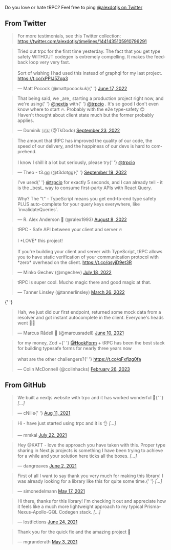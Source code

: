 <head>
  <link rel="canonical" href="https://trpc.io/docs/love" />
</head>

Do you love or hate tRPC? Feel free to ping [@alexdotjs on Twitter](https://twitter.com/alexdotjs)

## From Twitter

> For more testimonials, see this Twitter collection: https://twitter.com/alexdotjs/timelines/1441435105910796291

<blockquote className="twitter-tweet">
  <p lang="en" dir="ltr">
    Tried out trpc for the first time yesterday. The fact that you get type
    safety WITHOUT codegen is extremely compelling. It makes the feedback loop
    very very fast.
    <br />
    <br />
    Sort of wishing I had used this instead of graphql for my last project.
    <a href="https://t.co/xPPIJ5Zqa3">https://t.co/xPPIJ5Zqa3</a>
  </p>
  &mdash; Matt Pocock (@mattpocockuk){' '}
  <a href="https://twitter.com/mattpocockuk/status/1537761528962764802?ref_src=twsrc%5Etfw">
    June 17, 2022
  </a>
</blockquote> <script
  async
  src="https://platform.twitter.com/widgets.js"
  charset="utf-8"
></script>

<blockquote className="twitter-tweet">
  <p lang="en" dir="ltr">
    That being said, we _are_ starting a production project right now, and
    we&#39;re using{' '}
    <a href="https://twitter.com/nextjs?ref_src=twsrc%5Etfw">@nextjs</a> with{' '}
    <a href="https://twitter.com/trpcio?ref_src=twsrc%5Etfw">@trpcio</a> .
    It&#39;s so good I don&#39;t even know where to start 🔥. Probably with the
    e2e type-safety 😍
    <br />
    Haven&#39;t thought about client state much but the former probably applies.
  </p>
  &mdash; Dominik 🇺🇦 (@TkDodo)
  <a href="https://twitter.com/TkDodo/status/1573391189373751297?ref_src=twsrc%5Etfw">
    September 23, 2022
  </a>
</blockquote> <script
  async
  src="https://platform.twitter.com/widgets.js"
  charset="utf-8"
></script>

<blockquote className="twitter-tweet">
  <p lang="en" dir="ltr">
    The amount that tRPC has improved the quality of our code, the speed of our
    delivery, and the happiness of our devs is hard to comprehend.
    <br />
    <br />I know I shill it a lot but seriously, please try{' '}
    <a href="https://twitter.com/trpcio?ref_src=twsrc%5Etfw">@trpcio</a>
  </p>
  &mdash; Theo - t3.gg (@t3dotgg){' '}
  <a href="https://twitter.com/t3dotgg/status/1571922456239284224?ref_src=twsrc%5Etfw">
    September 19, 2022
  </a>
</blockquote> <script
  async
  src="https://platform.twitter.com/widgets.js"
  charset="utf-8"
></script>

<blockquote className="twitter-tweet">
  <p lang="en" dir="ltr">
    I&#39;ve used{' '}
    <a href="https://twitter.com/trpcio?ref_src=twsrc%5Etfw">@trpcio</a> for
    exactly 5 seconds, and I can already tell - it is the _best_ way to consume
    first-party APIs with React Query. <br />
    <br />
    Why? The &quot;t&quot; - TypeScript means you get end-to-end type safety
    PLUS auto-complete for your query keys everywhere, like `invalidateQueries`.
  </p>
  &mdash; R. Alex Anderson 🚀 (@ralex1993)
  <a href="https://twitter.com/ralex1993/status/1556619478556876802?ref_src=twsrc%5Etfw">
    August 8, 2022
  </a>
</blockquote> <script
  async
  src="https://platform.twitter.com/widgets.js"
  charset="utf-8"
></script>

<blockquote className="twitter-tweet">
  <p lang="en" dir="ltr">
    tRPC - Safe API between your client and server 🔥
    <br />
    <br />I *LOVE* this project!
    <br />
    <br />
    If you&#39;re building your client and server with TypeScript, tRPC allows
    you to have static verification of your communication protocol with *zero*
    overhead on the client.
    <a href="https://t.co/qsyjD9et3R">https://t.co/qsyjD9et3R</a>
  </p>
  &mdash; Minko Gechev (@mgechev)
  <a href="https://twitter.com/mgechev/status/1549140656752234496?ref_src=twsrc%5Etfw">
    July 18, 2022
  </a>
</blockquote> <script
  async
  src="https://platform.twitter.com/widgets.js"
  charset="utf-8"
></script>

<blockquote className="twitter-tweet">
  <p lang="en" dir="ltr">
    tRPC is super cool. Mucho magic there and good magic at that.
  </p>
  &mdash; Tanner Linsley (@tannerlinsley)
  <a href="https://twitter.com/tannerlinsley/status/1507753424187650048?ref_src=twsrc%5Etfw">
    March 26, 2022
  </a>
</blockquote> <script
  async
  src="https://platform.twitter.com/widgets.js"
  charset="utf-8"
></script>{' '}

<blockquote className="twitter-tweet" data-cards="hidden">
  <p lang="en" dir="ltr">
    Hah, we just did our first endpoint, returned some mock data from a resolver
    and got instant autocomplete in the client. Everyone&#39;s heads went 🤯🥳
  </p>
  &mdash; Marcus Rådell 🦀 (@marcusradell)
  <a href="https://twitter.com/marcusradell/status/1402991694446952458?ref_src=twsrc%5Etfw">
    June 10, 2021
  </a>
</blockquote>

<blockquote className="twitter-tweet">
  <p lang="en" dir="ltr">
    for my money, Zod +{' '}
    <a href="https://twitter.com/HookForm?ref_src=twsrc%5Etfw">@HookForm</a> +
    tRPC has been the best stack for building typesafe forms for nearly three
    years now <br />
    <br />
    what are the other challengers?{' '}
    <a href="https://t.co/qFxfjzg0fa">https://t.co/qFxfjzg0fa</a>
  </p>
  &mdash; Colin McDonnell (@colinhacks)
  <a href="https://twitter.com/colinhacks/status/1629950516242313216?ref_src=twsrc%5Etfw">
    February 26, 2023
  </a>
</blockquote> <script
  async
  src="https://platform.twitter.com/widgets.js"
  charset="utf-8"
></script>

## From GitHub

<blockquote className="github-comment">
  <p lang="en" dir="ltr">
    We built a nextjs website with trpc and it has worked wonderful 🙌{' '}
    <em>[...]</em>
  </p>
  &mdash; cNille{' '}
  <a href="https://github.com/trpc/trpc/issues/775#issue-966343527">
    Aug 11, 2021
  </a>
</blockquote>

<blockquote className="github-comment">
  <p lang="en" dir="ltr">
    Hi - have just started using trpc and it is 👌 <em>[...]</em>
  </p>
  &mdash; mmkal
  <a href="https://github.com/trpc/trpc/issues/703#issue-950972268">
    July 22, 2021
  </a>
</blockquote>

<blockquote className="github-comment">
  <p lang="en" dir="ltr">
    Hey @KATT - love the approach you have taken with this. Proper type sharing
    in Next.js projects is something I have been trying to achieve for a while
    and your solution here ticks all the boxes. <em>[...]</em>
  </p>
  &mdash; dangreaves
  <a href="https://github.com/trpc/trpc/discussions/455#discussion-3392848">
    June 2, 2021
  </a>
</blockquote>

<blockquote className="github-comment">
  <p lang="en" dir="ltr">
    First of all I want to say thank you very much for making this library! I
    was already looking for a library like this for quite some time.{' '}
    <em>[...]</em>
  </p>
  &mdash; simonedelmann
  <a href="https://github.com/trpc/trpc/issues/378#issue-893740950">
    May 17, 2021
  </a>
</blockquote>

<blockquote className="github-comment">
  <p lang="en" dir="ltr">
    Hi there, thanks for this library! I'm checking it out and appreciate how it
    feels like a much more lightweight approach to my typical
    Prisma-Nexus-Apollo-GQL Codegen stack. <em>[...]</em>
  </p>
  &mdash; lostfictions
  <a href="https://github.com/trpc/trpc/pull/712#issue-696293837">
    June 24, 2021
  </a>
</blockquote>

<blockquote className="github-comment">
  <p lang="en" dir="ltr">
    Thank you for the quick fix and the amazing project 💯
  </p>
  &mdash; mgranderath
  <a href="https://github.com/trpc/trpc/issues/331#issuecomment-831263018">
    May 3, 2021
  </a>
</blockquote>
